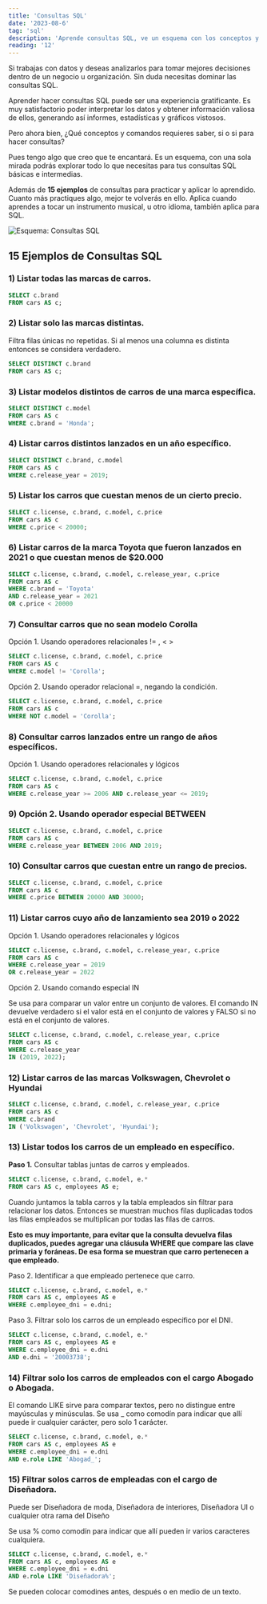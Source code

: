 ```yaml
---
title: 'Consultas SQL'
date: '2023-08-6'
tag: 'sql'
description: 'Aprende consultas SQL, ve un esquema con los conceptos y comandos básicos.'
reading: '12'
---
```


Si trabajas con datos y deseas analizarlos para tomar mejores decisiones dentro de un negocio u organización. Sin duda necesitas dominar las consultas SQL.

Aprender hacer consultas SQL puede ser una experiencia gratificante. Es muy satisfactorio poder interpretar los datos y obtener información valiosa de ellos, generando así informes, estadísticas y gráficos vistosos.

Pero ahora bien, ¿Qué conceptos y comandos requieres saber, si o si para hacer consultas?

Pues tengo algo que creo que te encantará. Es un esquema, con una sola mirada podrás explorar todo lo que necesitas para tus consultas SQL básicas e intermedias.

Además de **15 ejemplos** de consultas para practicar y aplicar lo aprendido. Cuanto más practiques algo, mejor te volverás en ello. Aplica cuando aprendes a tocar un instrumento musical, u otro idioma, también aplica para SQL.

![Esquema: Consultas SQL](https://tizanasoft.com/static/03_CONSULTAS_SQL.png)

## 15 Ejemplos de Consultas SQL

### 1) Listar todas las marcas de carros.

```sql
SELECT c.brand
FROM cars AS c;
```

### 2) Listar solo las marcas distintas.

Filtra filas únicas no repetidas. Si al menos una columna es distinta entonces se considera verdadero.

```sql
SELECT DISTINCT c.brand
FROM cars AS c;
```

### 3) Listar modelos distintos de carros de una marca específica.

```sql
SELECT DISTINCT c.model
FROM cars AS c
WHERE c.brand = 'Honda';
```

### 4) Listar carros distintos lanzados en un año específico.

```sql
SELECT DISTINCT c.brand, c.model
FROM cars AS c
WHERE c.release_year = 2019;
```

### 5) Listar los carros que cuestan menos de un cierto precio.

```sql
SELECT c.license, c.brand, c.model, c.price
FROM cars AS c
WHERE c.price < 20000;
```

### 6) Listar carros de la marca Toyota que fueron lanzados en 2021 o que cuestan menos de $20.000

```sql
SELECT c.license, c.brand, c.model, c.release_year, c.price
FROM cars AS c
WHERE c.brand = 'Toyota'
AND c.release_year = 2021
OR c.price < 20000
```

### 7) Consultar carros que no sean modelo Corolla

Opción 1. Usando operadores relacionales != , < >

```sql
SELECT c.license, c.brand, c.model, c.price
FROM cars AS c
WHERE c.model != 'Corolla';
```

Opción 2. Usando operador relacional =, negando la condición.

```sql
SELECT c.license, c.brand, c.model, c.price
FROM cars AS c
WHERE NOT c.model = 'Corolla';
```

### 8) Consultar carros lanzados entre un rango de años específicos.

Opción 1. Usando operadores relacionales y lógicos

```sql
SELECT c.license, c.brand, c.model, c.price
FROM cars AS c
WHERE c.release_year >= 2006 AND c.release_year <= 2019;
```

### 9) Opción 2. Usando operador especial BETWEEN

```sql
SELECT c.license, c.brand, c.model, c.price
FROM cars AS c
WHERE c.release_year BETWEEN 2006 AND 2019;
```

### 10) Consultar carros que cuestan entre un rango de precios.

```sql
SELECT c.license, c.brand, c.model, c.price
FROM cars AS c
WHERE c.price BETWEEN 20000 AND 30000;
```

### 11) Listar carros cuyo año de lanzamiento sea 2019 o 2022

Opción 1. Usando operadores relacionales y lógicos

```sql
SELECT c.license, c.brand, c.model, c.release_year, c.price
FROM cars AS c
WHERE c.release_year = 2019
OR c.release_year = 2022
```

Opción 2. Usando comando especial IN

Se usa para comparar un valor entre un conjunto de valores.
El comando IN devuelve verdadero si el valor está en el conjunto de valores y FALSO si no está en el conjunto de valores.

```sql
SELECT c.license, c.brand, c.model, c.release_year, c.price
FROM cars AS c
WHERE c.release_year
IN (2019, 2022);
```

### 12) Listar carros de las marcas Volkswagen, Chevrolet o Hyundai

```sql
SELECT c.license, c.brand, c.model, c.release_year, c.price
FROM cars AS c
WHERE c.brand
IN ('Volkswagen', 'Chevrolet', 'Hyundai');
```

### 13) Listar todos los carros de un empleado en específico.

**Paso 1.** Consultar tablas juntas de carros y empleados.

```sql
SELECT c.license, c.brand, c.model, e.*
FROM cars AS c, employees AS e;
```

Cuando juntamos la tabla carros y la tabla empleados sin filtrar para relacionar los datos.
Entonces se muestran muchos filas duplicadas todos las filas empleados se multiplican por todas las filas de carros.

**Esto es muy importante, para evitar que la consulta devuelva filas duplicados, puedes agregar una cláusula WHERE que compare las clave primaria y foráneas. De esa forma se muestran que carro pertenecen a que empleado.**


Paso 2. Identificar a que empleado pertenece que carro.

```sql
SELECT c.license, c.brand, c.model, e.*
FROM cars AS c, employees AS e
WHERE c.employee_dni = e.dni;
```

Paso 3. Filtrar solo los carros de un empleado específico por el DNI.

```sql
SELECT c.license, c.brand, c.model, e.*
FROM cars AS c, employees AS e
WHERE c.employee_dni = e.dni
AND e.dni = '20003738';
```

### 14) Filtrar solo los carros de empleados con el cargo Abogado o Abogada.
El comando LIKE sirve para comparar textos, pero no distingue entre mayúsculas y minúsculas.
Se usa _ como comodín para indicar que allí puede ir cualquier carácter, pero solo 1 carácter.

```sql
SELECT c.license, c.brand, c.model, e.*
FROM cars AS c, employees AS e
WHERE c.employee_dni = e.dni
AND e.role LIKE 'Abogad_';
```

### 15) Filtrar solos carros de empleadas con el cargo de Diseñadora.

Puede ser Diseñadora de moda, Diseñadora de interiores, Diseñadora UI o cualquier otra rama del Diseño

Se usa % como comodín para indicar que allí pueden ir varios caracteres cualquiera.


```sql
SELECT c.license, c.brand, c.model, e.*
FROM cars AS c, employees AS e
WHERE c.employee_dni = e.dni
AND e.role LIKE 'Diseñadora%';
```

Se pueden colocar comodines antes, después o en medio de un texto.

